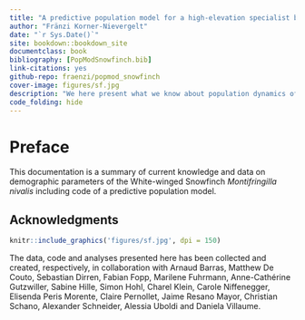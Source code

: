 ```yaml
--- 
title: "A predictive population model for a high-elevation specialist bird species"
author: "Fränzi Korner-Nievergelt"
date: "`r Sys.Date()`"
site: bookdown::bookdown_site
documentclass: book
bibliography: [PopModSnowfinch.bib]
link-citations: yes
github-repo: fraenzi/popmod_snowfinch
cover-image: figures/sf.jpg
description: "We here present what we know about population dynamics of Snowfinches."
code_folding: hide
---
```


# Preface

This documentation is a summary of current knowledge and data on demographic parameters of the White-winged Snowfinch *Montifringilla nivalis* including code of a predictive population model.


## Acknowledgments {-}

```r
knitr::include_graphics('figures/sf.jpg', dpi = 150)
```

The data, code and analyses presented here has been collected and created, respectively, in collaboration with Arnaud Barras, Matthew De Couto, Sebastian Dirren, Fabian Fopp, Marilene Fuhrmann, Anne-Cathérine Gutzwiller, Sabine Hille, Simon Hohl, Charel Klein, Carole Niffenegger, Elisenda Peris Morente, Claire Pernollet, Jaime Resano Mayor, Christian Schano, Alexander Schneider, Alessia Uboldi and Daniela Villaume. 



